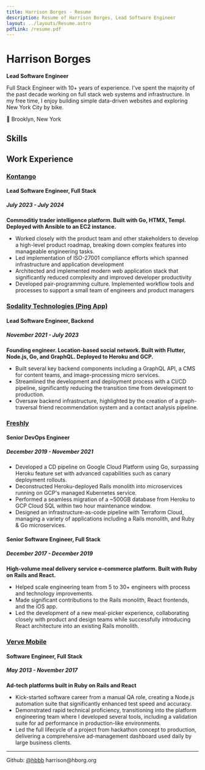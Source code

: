 ```yaml
---
title: Harrison Borges - Resume
description: Resume of Harrison Borges, Lead Software Engineer
layout: ../layouts/Resume.astro
pdfLink: /resume.pdf
---
```



# Harrison Borges

**Lead Software Engineer**

Full Stack Engineer with 10+ years of experience. I've spent the majority of the past decade working on full stack web systems and infrastructure. In my free time, I enjoy building simple data-driven websites and exploring New York City by bike.

📍 Brooklyn, New York

## Skills

<Technologies />

## Work Experience

### [Kontango](https://kontango.com)

#### Lead Software Engineer, Full Stack
##### July 2023 - July 2024

**Commoditiy trader intelligence platform. Built with Go, HTMX, Templ. Deployed with Ansible to an EC2 instance.**

- Worked closely with the product team and other stakeholders to develop a high-level product roadmap, breaking down complex features into manageable engineering tasks.
- Led implementation of ISO-27001 compliance efforts which spanned infrastructure and application development
- Architected and implemented modern web application stack that significantly reduced complexity and improved developer productivity
- Developed pair-programming culture. Implemented workflow tools and processes to support a small team of engineers and product managers

### [Sodality Technologies (Ping App)](https://pingapp.nyc)

#### Lead Software Engineer, Backend
##### November 2021 - July 2023

**Founding engineer. Location-based social network. Built with Flutter, Node.js, Go, and GraphQL. Deployed to Heroku and GCP.**

- Built several key backend components including a GraphQL API, a CMS for content teams, and image-processing micro services.
- Streamlined the development and deployment process with a CI/CD pipeline, significantly reducing the transition time from development to production.
- Oversaw backend infrastructure, highlighted by the creation of a graph-traversal friend recommendation system and a contact analysis pipeline.

### [Freshly](https://freshly.com)


#### Senior DevOps Engineer
##### December 2019 - November 2021

- Developed a CD pipeline on Google Cloud Platform using Go, surpassing Heroku feature set with advanced capabilities such as canary deployment rollouts.
- Deconstructed Heroku-deployed Rails monolith into microservices running on GCP's managed Kubernetes service.
- Performed a seamless migration of a ~500GB database from Heroku to GCP Cloud SQL within two hour maintenance window.
- Designed an infrastructure-as-code pipeline with Terraform Cloud, managing a variety of applications including a Rails monolith, and Ruby & Go microservices.

#### Senior Software Engineer, Full Stack
##### December 2017 - December 2019

**High-volume meal delivery service e-commerce platform. Built with Ruby on Rails and React.**

- Helped scale engineering team from 5 to 30+ engineers with process and technology improvements.
- Made significant contributions to the Rails monolith, React frontends, and the iOS app.
- Led the development of a new meal-picker experience, collaborating closely with product and design teams while successfully introducing React architecture into an existing Rails monolith.

### [Verve Mobile](https://vervemobile.com)

#### Software Engineer, Full Stack
##### May 2013 - November 2017

**Ad-tech platforms built in Ruby on Rails and React**

- Kick-started software career from a manual QA role, creating a Node.js automation suite that significantly enhanced test speed and accuracy.
- Demonstrated rapid technical proficiency, transitioning into the platform engineering team where I developed several tools, including a validation suite for ad performance in production-like environments.
- Led the full lifecycle of a project from hackathon concept to production, delivering a comprehensive ad-management dashboard used daily by large business clients.

---

<div class="text-md flex justify-between px-10">
	<span>
		Github: <a href="https://github.com/hbbb">@hbbb</a>
	</span>
	<span>
		<a mailto="harrison@hborg.org">harrison@hborg.org</a>
	</span>
</div>
